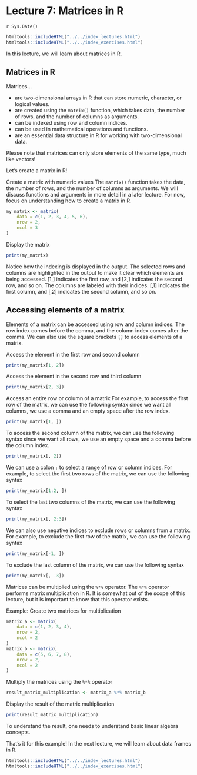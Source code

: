 # Lecture 7: Matrices in R
`r Sys.Date()`

```r
htmltools::includeHTML("../../index_lectures.html")
htmltools::includeHTML("../../index_exercises.html")
```


In this lecture, we will learn about matrices in R.

## Matrices in R

Matrices...

- are two-dimensional arrays in R that can store numeric, character, or
  logical values.
- are created using the `matrix()` function, which takes data, the number of
  rows, and the number of columns as arguments.
- can be indexed using row and column indices.
- can be used in mathematical operations and functions.
- are an essential data structure in R for working with two-dimensional data.

Please note that matrices can only store elements of the same type, much like
vectors!

Let's create a matrix in R!

Create a matrix with numeric values The `matrix()` function takes the data,
the number of rows, and the number of columns as arguments. We will discuss
functions and arguments in more detail in a later lecture. For now, focus on
understanding how to create a matrix in R.

```r
my_matrix <- matrix(
    data = c(1, 2, 3, 4, 5, 6),
    nrow = 2,
    ncol = 3
)
```

Display the matrix

```r
print(my_matrix)
```

Notice how the indexing is displayed in the output. The selected rows and
columns are highlighted in the output to make it clear which elements are
being accessed. [1,] indicates the first row, and [2,] indicates the second
row, and so on. The columns are labeled with their indices. [,1] indicates
the first column, and [,2] indicates the second column, and so on.

## Accessing elements of a matrix

Elements of a matrix can be accessed using row and column indices. The row
index comes before the comma, and the column index comes after the comma. We
can also use the square brackets `[]` to access elements of a matrix.

Access the element in the first row and second column

```r
print(my_matrix[1, 2])
```

Access the element in the second row and third column

```r
print(my_matrix[2, 3])
```

Access an entire row or column of a matrix For example, to access the first
row of the matrix, we can use the following syntax since we want all columns,
we use a comma and an empty space after the row index.

```r
print(my_matrix[1, ])
```

To access the second column of the matrix, we can use the following syntax
since we want all rows, we use an empty space and a comma before the column
index.

```r
print(my_matrix[, 2])
```

We can use a colon `:` to select a range of row or column indices. For
example, to select the first two rows of the matrix, we can use the following
syntax

```r
print(my_matrix[1:2, ])
```


To select the last two columns of the matrix, we can use the following syntax

```r
print(my_matrix[, 2:3])
```

We can also use negative indices to exclude rows or columns from a matrix.
For example, to exclude the first row of the matrix, we can use the following
syntax

```r
print(my_matrix[-1, ])
```

To exclude the last column of the matrix, we can use the following syntax

```r
print(my_matrix[, -3])
```

Matrices can be multiplied using the `%*%` operator. The `%*%` operator
performs matrix multiplication in R. It is somewhat out of the scope of this
lecture, but it is important to know that this operator exists.

Example: Create two matrices for multiplication

```r
matrix_a <- matrix(
    data = c(1, 2, 3, 4),
    nrow = 2,
    ncol = 2
)
matrix_b <- matrix(
    data = c(5, 6, 7, 8),
    nrow = 2,
    ncol = 2
)
```

Multiply the matrices using the `%*%` operator

```r
result_matrix_multiplication <- matrix_a %*% matrix_b
```

Display the result of the matrix multiplication

```r
print(result_matrix_multiplication)
```

To understand the result, one needs to understand basic linear algebra
concepts.

That's it for this example! In the next lecture, we will learn about data
frames in R.


```r
htmltools::includeHTML("../../index_lectures.html")
htmltools::includeHTML("../../index_exercises.html")
```

